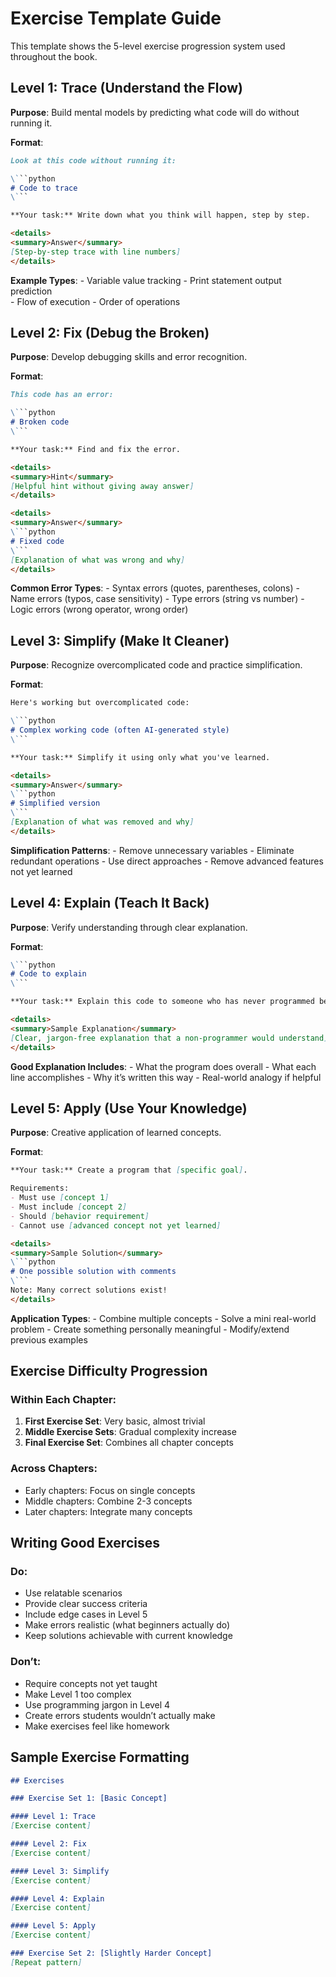 # Exercise Template Guide

This template shows the 5-level exercise progression system used throughout the book.

## Level 1: Trace (Understand the Flow)

**Purpose**: Build mental models by predicting what code will do without running it.

**Format**:
```markdown
Look at this code without running it:

\```python
# Code to trace
\```

**Your task:** Write down what you think will happen, step by step.

<details>
<summary>Answer</summary>
[Step-by-step trace with line numbers]
</details>
```

**Example Types**:
- Variable value tracking
- Print statement output prediction  
- Flow of execution
- Order of operations

## Level 2: Fix (Debug the Broken)

**Purpose**: Develop debugging skills and error recognition.

**Format**:
```markdown
This code has an error:

\```python
# Broken code
\```

**Your task:** Find and fix the error.

<details>
<summary>Hint</summary>
[Helpful hint without giving away answer]
</details>

<details>
<summary>Answer</summary>
\```python
# Fixed code
\```
[Explanation of what was wrong and why]
</details>
```

**Common Error Types**:
- Syntax errors (quotes, parentheses, colons)
- Name errors (typos, case sensitivity)
- Type errors (string vs number)
- Logic errors (wrong operator, wrong order)

## Level 3: Simplify (Make It Cleaner)

**Purpose**: Recognize overcomplicated code and practice simplification.

**Format**:
```markdown
Here's working but overcomplicated code:

\```python
# Complex working code (often AI-generated style)
\```

**Your task:** Simplify it using only what you've learned.

<details>
<summary>Answer</summary>
\```python
# Simplified version
\```
[Explanation of what was removed and why]
</details>
```

**Simplification Patterns**:
- Remove unnecessary variables
- Eliminate redundant operations
- Use direct approaches
- Remove advanced features not yet learned

## Level 4: Explain (Teach It Back)

**Purpose**: Verify understanding through clear explanation.

**Format**:
```markdown
\```python
# Code to explain
\```

**Your task:** Explain this code to someone who has never programmed before. Use plain English, no jargon.

<details>
<summary>Sample Explanation</summary>
[Clear, jargon-free explanation that a non-programmer would understand]
</details>
```

**Good Explanation Includes**:
- What the program does overall
- What each line accomplishes
- Why it's written this way
- Real-world analogy if helpful

## Level 5: Apply (Use Your Knowledge)

**Purpose**: Creative application of learned concepts.

**Format**:
```markdown
**Your task:** Create a program that [specific goal].

Requirements:
- Must use [concept 1]
- Must include [concept 2]
- Should [behavior requirement]
- Cannot use [advanced concept not yet learned]

<details>
<summary>Sample Solution</summary>
\```python
# One possible solution with comments
\```
Note: Many correct solutions exist!
</details>
```

**Application Types**:
- Combine multiple concepts
- Solve a mini real-world problem
- Create something personally meaningful
- Modify/extend previous examples

## Exercise Difficulty Progression

### Within Each Chapter:
1. **First Exercise Set**: Very basic, almost trivial
2. **Middle Exercise Sets**: Gradual complexity increase
3. **Final Exercise Set**: Combines all chapter concepts

### Across Chapters:
- Early chapters: Focus on single concepts
- Middle chapters: Combine 2-3 concepts
- Later chapters: Integrate many concepts

## Writing Good Exercises

### Do:
- Use relatable scenarios
- Provide clear success criteria
- Include edge cases in Level 5
- Make errors realistic (what beginners actually do)
- Keep solutions achievable with current knowledge

### Don't:
- Require concepts not yet taught
- Make Level 1 too complex
- Use programming jargon in Level 4
- Create errors students wouldn't actually make
- Make exercises feel like homework

## Sample Exercise Formatting

```markdown
## Exercises

### Exercise Set 1: [Basic Concept]

#### Level 1: Trace
[Exercise content]

#### Level 2: Fix  
[Exercise content]

#### Level 3: Simplify
[Exercise content]

#### Level 4: Explain
[Exercise content]

#### Level 5: Apply
[Exercise content]

### Exercise Set 2: [Slightly Harder Concept]
[Repeat pattern]
```